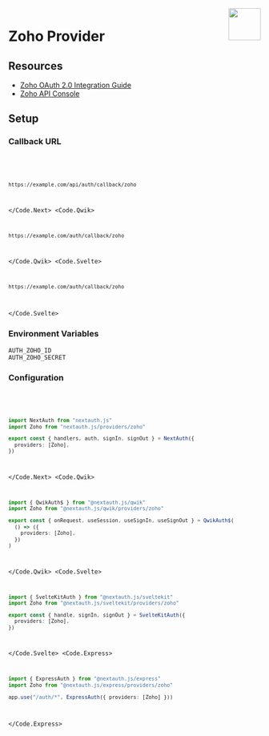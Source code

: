 
<img align="right" src="/img/providers/zoho.svg" height="64" width="64" />

# Zoho Provider

## Resources

- [Zoho OAuth 2.0 Integration Guide](https://www.zoho.com/accounts/protocol/oauth/web-server-applications.html)
- [Zoho API Console](https://api-console.zoho.com)

## Setup

### Callback URL

<Code>
  <Code.Next>

```bash
https://example.com/api/auth/callback/zoho
```

  </Code.Next>
  <Code.Qwik>

```bash
https://example.com/auth/callback/zoho
```

  </Code.Qwik>
  <Code.Svelte>

```bash
https://example.com/auth/callback/zoho
```

  </Code.Svelte>
</Code>

### Environment Variables

```
AUTH_ZOHO_ID
AUTH_ZOHO_SECRET
```

### Configuration

<Code>
  <Code.Next>

```ts filename="/auth.ts"
import NextAuth from "nextauth.js"
import Zoho from "nextauth.js/providers/zoho"

export const { handlers, auth, signIn, signOut } = NextAuth({
  providers: [Zoho],
})
```

  </Code.Next>
  <Code.Qwik>
  
```ts filename="/src/routes/plugin@auth.ts"
import { QwikAuth$ } from "@nextauth.js/qwik"
import Zoho from "@nextauth.js/qwik/providers/zoho"

export const { onRequest, useSession, useSignIn, useSignOut } = QwikAuth$(
  () => ({
    providers: [Zoho],
  })
)
```

  </Code.Qwik>
  <Code.Svelte>

```ts filename="/src/auth.ts"
import { SvelteKitAuth } from "@nextauth.js/sveltekit"
import Zoho from "@nextauth.js/sveltekit/providers/zoho"

export const { handle, signIn, signOut } = SvelteKitAuth({
  providers: [Zoho],
})
```

  </Code.Svelte>
  <Code.Express>

```ts filename="/src/app.ts"
import { ExpressAuth } from "@nextauth.js/express"
import Zoho from "@nextauth.js/express/providers/zoho"

app.use("/auth/*", ExpressAuth({ providers: [Zoho] }))
```

  </Code.Express>
</Code>

